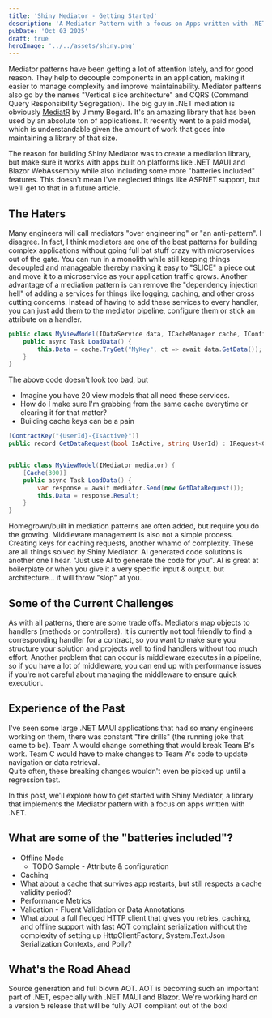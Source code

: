 ```yaml
---
title: 'Shiny Mediator - Getting Started'
description: 'A Mediator Pattern with a focus on Apps written with .NET'
pubDate: 'Oct 03 2025'
draft: true
heroImage: '../../assets/shiny.png'
---
```


Mediator patterns have been getting a lot of attention lately, and for good reason. They help to decouple components in an application, making it easier to manage complexity and improve maintainability.  Mediator patterns also go by the names "Vertical slice architecture" and CQRS (Command Query Responsibility Segregation). 
The big guy in .NET mediation is obviously [MediatR](https://mediatr.io/) by Jimmy Bogard.  It's an amazing library that has been used by an absolute ton of applications.  It recently went to a paid model, which is understandable given the amount of work that goes into maintaining a library of that size.

The reason for building Shiny Mediator was to create a mediation library, but make sure it works with apps built on platforms like .NET MAUI and Blazor WebAssembly while also including some more "batteries included" features.  This doesn't mean I've neglected things like ASPNET support, but we'll get to that in a future article.

## The Haters

Many engineers will call mediators "over engineering" or "an anti-pattern".  I disagree.  In fact, I think mediators are one of the best patterns for building complex applications without going full bat stuff crazy with microservices out of the gate.  You can run in a monolith while still keeping things decoupled and manageable thereby making it easy to "SLICE" a piece out and move it to a microservice as your application traffic grows.
Another advantage of a mediation pattern is can remove the "dependency injection hell" of adding a services for things like logging, caching, and other cross cutting concerns.  Instead of having to add these services to every handler, you can just add them to the mediator pipeline, configure them or stick an attribute on a handler.

```csharp
public class MyViewModel(IDataService data, ICacheManager cache, IConfiguration configuration, ILogger<MyViewModel> logger)  {
    public async Task LoadData() {
        this.Data = cache.TryGet("MyKey", ct => await data.GetData());
    }
}
```

The above code doesn't look too bad, but 
* Imagine you have 20 view models that all need these services.  
* How do I make sure I'm grabbing from the same cache everytime or clearing it for that matter?
* Building cache keys can be a pain


```csharp
[ContractKey("{UserId}-{IsActive}")]
public record GetDataRequest(bool IsActive, string UserId) : IRequest<GetDataResponse>;


public class MyViewModel(IMediator mediator) {
    [Cache(300)]
    public async Task LoadData() {
        var response = await mediator.Send(new GetDataRequest());
        this.Data = response.Result;
    }
}
```

Homegrown/built in mediation patterns are often added, but require you do the growing.  Middleware management is also not a simple process.  Creating keys for caching requests, another whamo of complexity.  These are all things solved by Shiny Mediator.
AI generated code solutions is another one I hear.  "Just use AI to generate the code for you".  AI is great at boilerplate or when you give it a very specific input & output, but architecture... it will throw "slop" at you.

## Some of the Current Challenges

As with all patterns, there are some trade offs.  Mediators map objects to handlers (methods or controllers).  It is currently not tool friendly to find a corresponding handler for a contract, so you want to make sure you structure your solution and projects well to find
handlers without too much effort.  Another problem that can occur is middleware executes in a pipeline, so if you have a lot of middleware, you can end up with performance issues if you're not careful about managing the middleware to ensure quick execution.

## Experience of the Past

I've seen some large .NET MAUI applications
that had so many engineers working on them, there was constant "fire drills" (the running joke that came to be).  Team A would change something that would break Team B's work.  Team C would have to make changes to Team A's code to update navigation or data retrieval.  
Quite often, these breaking changes wouldn't even be picked up until a regression test.  

In this post, we'll explore how to get started with Shiny Mediator, a library that implements the Mediator pattern with a focus on apps written with .NET.

## What are some of the "batteries included"?

* Offline Mode
    * TODO Sample - Attribute & configuration
* Caching
* What about a cache that survives app restarts, but still respects a cache validity period?
* Performance Metrics
* Validation - Fluent Validation or Data Annotations
* What about a full fledged HTTP client that gives you retries, caching, and offline support with fast AOT complaint serialization without the complexity of setting up HttpClientFactory, System.Text.Json Serialization Contexts, and Polly?


## What's the Road Ahead

Source generation and full blown AOT.  AOT is becoming such an important part of .NET, especially with .NET MAUI and Blazor.  We're working hard on a version 5 release that will be fully AOT compliant out of the box!